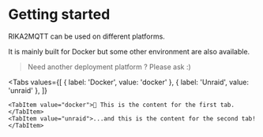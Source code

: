 # Getting started

RIKA2MQTT can be used on different platforms.

It is mainly built for Docker but some other environment are also available.

> Need another deployment platform ? Please ask :)

<Tabs
    values={[
        { label: 'Docker', value: 'docker' },
        { label: 'Unraid', value: 'unraid' },
    ]}
>
    <TabItem value="docker">👋 This is the content for the first tab.</TabItem>
    <TabItem value="unraid">...and this is the content for the second tab!</TabItem>
</Tabs>
